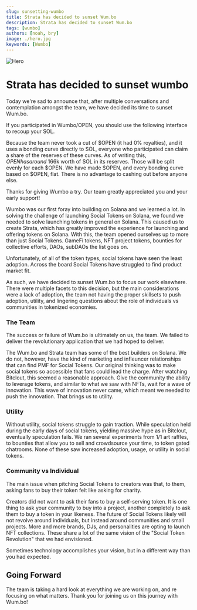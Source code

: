 ```yaml
---
slug: sunsetting-wumbo
title: Strata has decided to sunset Wum.bo
description: Strata has decided to sunset Wum.bo
tags: [wumbo]
authors: [noah, bry]
image: ./hero.jpg
keywords: [Wumbo]
---
```


![Hero](./hero.jpg)

# Strata has decided to sunset wumbo

Today we're sad to announce that, after multiple conversations and contemplation amongst the team, we have decided its time to sunset Wum.bo.

If you participated in Wumbo/OPEN, you should use the following interface to recoup your SOL.

Because the team never took a cut of $OPEN (it had 0% royalties), and it uses a bonding curve directly to SOL,
everyone who participated can claim a share of the reserves of these curves. As of writing this, $OPEN has
around ~$166k worth of SOL in its reserves. Those will be split evenly for each $OPEN. We have made $OPEN, and
every bonding curve based on $OPEN, flat. There is no advantage to cashing out before anyone else.

Thanks for giving Wumbo a try. Our team greatly appreciated you and your early support!


<CloseOutWumbo />

Wumbo was our first foray into building on Solana and we learned a lot. In solving the challenge of launching Social Tokens
on Solana, we found we needed to solve launching tokens in general on Solana. This caused us to create Strata, which has greatly
improved the experience for launching and offering tokens on Solana. With this, the team opened ourselves up to more than just Social Tokens.
GameFi tokens, NFT project tokens, bounties for collective efforts, DAOs, subDAOs the list goes on.

Unfortunately, of all of the token types, social tokens have seen the least adoption. Across the board
Social Tokens have struggled to find product market fit.

As such, we have decided to sunset Wum.bo to focus our work elsewhere. There were multiple facets to this decision,
but the main considerations were a lack of adoption, the team not having the proper skillsets to push adoption, utility, and lingering
questions about the role of individuals vs communities in tokenized economies.

### The Team

The success or failure of Wum.bo is ultimately on us, the team. We failed to deliver the revolutionary application
that we had hoped to deliver.

The Wum.bo and Strata team has some of the best builders on Solana. We do not, however, have the kind of marketing and infleuncer
relationships that can find PMF for Social Tokens. Our original thinking was to make social tokens so accessible that
fans could lead the charge. After watching Bitclout, this seemed a reasonable approach. Give the community the ability
to leverage tokens, and similar to what we saw with NFTs, wait for a wave of innovation. This wave of innovation
never came, which meant we needed to push the innovation. That brings us to utility.

### Utility

Without utility, social tokens struggle to gain traction. While speculation held during the early days of social tokens, yielding massive hype as in Bitclout,
eventually speculation fails. We ran several experiments from 1/1 art raffles, to bounties that allow you to sell and crowdsource your time,
to token gated chatrooms. None of these saw increased adoption, usage, or utility in social tokens.

### Community vs Individual

The main issue when pitching Social Tokens to creators was that, to them, asking fans to buy their token felt like asking for charity.

Creators did not want to ask their fans to buy a self-serving token. It is one thing to ask your community to buy into a project,
another completely to ask them to buy a token in your likeness. The future of Social Tokens likely will not revolve
around individuals, but instead around communities and small projects. More and more brands, DJs, and personalities
are opting to launch NFT collections. These share a lot of the same vision of the "Social Token Revolution" that we had
envisioned.

Sometimes technology accomplishes your vision, but in a different way than you had expected.

## Going Forward

The team is taking a hard look at everything we are working on, and re focusing on what matters. Thank you for joining us on this
journey with Wum.bo!

